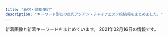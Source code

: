 ```yaml
---
title: "新宿・歌舞伎町"
description: "キーワード別にの巨乳アジアン・チャイナエステ嬢情報をまとめました。"
---
```


新着画像と新着キーワードをまとめています。
2021年02月16日の情報です。

<DmmAffiliateIns />
<KeywordTable
  shops={
    [
    {
        "url": "https://mens-esthe.xyz/",
        "img_links": [
            "https://mens-esthe.xyz/staff/moe-top.jpg",
            "https://mens-esthe.xyz/staff/nami-l1.jpg",
            "https://mens-esthe.xyz/room/room-l6.jpg",
            "https://inage-mensesthe.com/icon/facebook.png",
            "https://mens-esthe.xyz/staff/kana-s1.jpg",
            "https://mens-esthe.xyz/room/room-l4.jpg",
            "https://mens-esthe.xyz/staff/miki-s1.jpg",
            "https://mens-esthe.xyz/icon/yelp.png",
            "https://mens-esthe.xyz/staff/nami-s1.jpg",
            "https://mens-esthe.xyz/images/header3.png",
            "https://mens-esthe.xyz/staff/moe-s1.jpg",
            "https://mens-esthe.xyz/room/room-l7.jpg",
            "https://mens-esthe.xyz/footer/footer-staff.png",
            "https://mens-esthe.xyz/footer/footer-tel.png",
            "https://mens-esthe.xyz/images/esthe2.jpg",
            "https://mens-esthe.xyz/staff/miki-top.jpg",
            "https://mens-esthe.xyz/staff/natsumi-l1.jpg",
            "https://mens-esthe.xyz/images/main-sp.jpg",
            "https://inage-mensesthe.com/link/relaku_salon.jpg",
            "https://mens-esthe.xyz/staff/rina-s1.jpg",
            "https://mens-esthe.xyz/images/clear.png",
            "https://mens-esthe.xyz/images/qrcode.png",
            "https://mens-esthe.xyz/staff/kana-l1.jpg",
            "https://mens-esthe.xyz/footer/footer-line.png",
            "https://mens-esthe.xyz/images/esthe1.jpg",
            "https://mens-esthe.xyz/staff/moe-l1.jpg",
            "https://mens-esthe.xyz/room/room-l1.jpg",
            "https://mens-esthe.xyz/room/room-l3.jpg",
            "https://mens-esthe.xyz/images/esthe3.jpg",
            "https://mens-esthe.xyz/staff/natsumi-s1.jpg",
            "https://mens-esthe.xyz/icon/twitter.png",
            "https://mens-esthe.xyz/staff/miki-l1.jpg",
            "https://inage-mensesthe.com/icon/twitter.png",
            "https://mens-esthe.xyz/staff/rina-l1.jpg",
            "https://mens-esthe.xyz/staff/natsumi-top.jpg",
            "https://mens-esthe.xyz/icon/line.png",
            "https://mens-esthe.xyz/room/room-l2.jpg",
            "https://mens-esthe.xyz/icon/facebook.png",
            "https://inage-mensesthe.com/icon/yelp.png",
            "https://inage-mensesthe.com/icon/line.png",
            "https://mens-esthe.xyz/room/room-l5.jpg",
            "https://mens-esthe.xyz/room/room-l8.jpg",
            "https://mens-esthe.xyz/staff/rina-top.jpg",
            "https://mens-esthe.xyz/staff/kana-top.jpg",
            "https://mens-esthe.xyz/staff/nami-top.jpg",
            "https://mens-esthe.xyz/images/main1.jpg",
            "https://mens-esthe.xyz/images/esthe4.jpg"
        ],
        "keywords": {
            "85": 7,
            "D": 28,
            "88": 7,
            "86": 28
        },
        "station": "JR\u65b0\u5bbf\u99c5\u6771\u5357\u53e3",
        "name": "\u30b8\u30e5\u30ea\u30a2\u30f3"
    },
    {
        "name": "\u7652\u3057\u306e\u5bbf",
        "station": "JR\u65b0\u5bbf\u99c5\u5357\u53e3",
        "url": "http://aes-aroma.com/",
        "img_links": [
            "http://aes-aroma.com/staff/koko/01.jpg",
            "http://aes-aroma.com/staff/kaori/01.jpg",
            "http://aes-aroma.com/staff/nana/01.jpg",
            "http://aes-aroma.com/staff/haru/01.jpg",
            "http://aes-aroma.com/staff/ai/01.jpg",
            "http://aes-aroma.com/img/ttl_rec.png",
            "http://aes-aroma.com/staff/mimi/01.jpg",
            "http://aes-aroma.com/pic/head.png",
            "http://aes-aroma.com/img/ttl_pickup.png",
            "http://aes-aroma.com/img/ttl_mobile.png",
            "http://aes-aroma.com/img/ttl_staff.png",
            "http://aes-aroma.com/staff/yoko/01.jpg",
            "http://aes-aroma.com/staff/yoko/02.jpg",
            "http://aes-aroma.com/img/ttl_tnew.png",
            "http://aes-aroma.com/i/files/homeimg.jpg",
            "http://aes-aroma.com/staff/miki/01.jpg"
        ],
        "keywords": {
            "C": 17
        }
    },
    {
        "station": "JR\u65b0\u5bbf\u99c5",
        "url": "https://gokujo.iest.info/",
        "keywords": {},
        "name": "\u65b0\u5bbf\u6975\u4e0a\u30e1\u30f3\u30ba\u30a8\u30b9\u30c6",
        "img_links": []
    },
    {
        "name": "fairy\u30d5\u30a7\u30a2\u30ea\u30fc",
        "img_links": [
            "http://fairy.este88.com/img/mika1.jpg",
            "http://fairy.este88.com/images/kixyoko1.jpg",
            "http://fairy.este88.com/images/ph1.jpg",
            "http://fairy.este88.com/images/kaori1.jpg",
            "http://fairy.este88.com/gals/sayuri1.jpg",
            "http://fairy.este88.com/gals/nnana1.jpg",
            "http://fairy.este88.com/img/kixyoko1.jpg",
            "http://fairy.este88.com/img/momo1.jpg",
            "http://fairy.este88.com/img/kaori1.jpg",
            "http://fairy.este88.com/gals/risa1.jpg",
            "http://fairy.este88.com/images/r01.jpg",
            "http://fairy.este88.com/images/r04.jpg",
            "http://fairy.este88.com/images/koyuki1.jpg",
            "http://fairy.este88.com/images/mika1.jpg",
            "http://fairy.este88.com/images/momo1.jpg",
            "http://fairy.este88.com/img/koyuki1.jpg",
            "http://fairy.este88.com/images/r02.jpg",
            "http://fairy.este88.com/gals/koko1.jpg"
        ],
        "url": "http://fairy.este88.com/",
        "keywords": {},
        "station": "\u897f\u6b66\u65b0\u5bbf\u99c5\u5317\u53e3"
    },
    {
        "name": "\u30d4\u30e5\u30a2\u30ea\u30be\u30fc\u30c8II",
        "station": "JR\u65b0\u5bbf\u99c5\u6771\u53e3",
        "url": "http://pure-resort.tyo.cm/",
        "img_links": [
            "http://pure-resort.tyo.cm/photos/sites/79/2019/01/2019011014121443.jpg",
            "http://pure-resort.tyo.cm/photos/sites/79/2018/12/2018120620533769.jpg",
            "http://pure-resort.tyo.cm/images/mobile.png",
            "http://pure-resort.tyo.cm/photos/sites/79/2018/12/2018120620510142.jpg",
            "http://pure-resort.tyo.cm/photos/sites/79/2019/02/2019021613425634.png",
            "http://pure-resort.tyo.cm/images/line.png",
            "http://pure-resort.tyo.cm/photos/sites/79/2019/03/201903251336102.jpg",
            "http://pure-resort.tyo.cm/photos/sites/79/2019/11/2019110401242820.jpg",
            "http://pure-resort.tyo.cm/images/s_news.png",
            "http://pure-resort.tyo.cm/images/s_Recruit.png",
            "http://pure-resort.tyo.cm/photos/sites/79/2019/10/2019100810264682.jpg",
            "http://pure-resort.tyo.cm/images/news_bj3.png",
            "http://pure-resort.tyo.cm/images/s_movie.png",
            "http://pure-resort.tyo.cm/images/movie.jpg",
            "http://pure-resort.tyo.cm/images/info_bj3.png",
            "http://pure-resort.tyo.cm/images/s_info.png",
            "http://pure-resort.tyo.cm/images/line1.png",
            "http://pure-resort.tyo.cm/photos/sites/79/2019/08/2019082910403098.jpg",
            "http://pure-resort.tyo.cm/photos/sites/79/2020/02/2020020804143839.jpg",
            "http://pure-resort.tyo.cm/photos/sites/79/2020/01/2020013001414859.jpg",
            "http://pure-resort.tyo.cm/photos/sites/79/2020/01/2020012408381891.jpg",
            "http://pure-resort.tyo.cm/photos/sites/79/2019/03/2019032513361053.jpg",
            "http://pure-resort.tyo.cm/photos/sites/79/2018/12/2018120620515823.jpg",
            "http://pure-resort.tyo.cm/photos/sites/79/2019/05/2019052114301665.jpg",
            "http://pure-resort.tyo.cm/photos/sites/79/2019/04/201904111031010.jpg",
            "http://pure-resort.tyo.cm/images/s_pick.png",
            "http://pure-resort.tyo.cm/photos/sites/79/2019/03/2019032513361063.jpg",
            "http://pure-resort.tyo.cm/images/info_bj1.png",
            "http://pure-resort.tyo.cm/images/pure.png",
            "http://pure-resort.tyo.cm/images/s_twitter.png",
            "http://pure-resort.tyo.cm/images/s_Staff.png",
            "http://pure-resort.tyo.cm/images/s_face.png",
            "http://pure-resort.tyo.cm/photos/sites/79/2018/12/2018120620512437.jpg",
            "http://pure-resort.tyo.cm/images/top.png",
            "http://pure-resort.tyo.cm/photos/sites/79/2019/02/2019021613471797.jpg",
            "http://pure-resort.tyo.cm/photos/sites/79/2019/06/2019061515583771.jpg",
            "http://pure-resort.tyo.cm/images/s_Access.png",
            "http://pure-resort.tyo.cm/images/s_Room.png",
            "http://pure-resort.tyo.cm/images/news_bj1.png",
            "http://pure-resort.tyo.cm/photos/sites/79/2019/03/2019032513361044.jpg",
            "http://pure-resort.tyo.cm/photos/sites/79/2019/06/2019060310424416.jpg"
        ],
        "keywords": {
            "C": 1,
            "85": 3,
            "96": 1,
            "92": 1,
            "D": 10,
            "89": 2,
            "94": 1,
            "88": 3,
            "F": 1,
            "E": 2,
            "90": 2,
            "98": 2,
            "86": 5,
            "84": 1
        }
    },
    {
        "name": "CLEAR-\u30af\u30ea\u30a2-",
        "url": "http://clear-es.net/",
        "img_links": [
            "http://clear-es.net/images/index_18.jpg",
            "http://clear-es.net/uploads/97eb17743f96fd7f0551aab0bedd5e6f.jpg",
            "http://clear-es.net/yamituki-n/uploads/images/rena02.jpg",
            "http://clear-es.net/images/index_07.jpg",
            "http://clear-es.net/images/index_13.jpg",
            "http://clear-es.net/yamituki-n/uploads/images/mika03s.jpg",
            "http://clear-es.net/images/index_27.jpg",
            "http://clear-es.net/images/girls_03.jpg",
            "http://clear-es.net/my_work/images/pic1.png",
            "http://clear-es.net/images/index_12.jpg",
            "http://clear-es.net/images/index_20.jpg",
            "http://clear-es.net/uploads/09bdd5637edec4bfa3d47a7e9874640b.jpg",
            "http://clear-es.net/images/girls_11.jpg",
            "http://clear-es.net/images/service_11.jpg",
            "http://clear-es.net/images/index_21.jpg",
            "http://clear-es.net/images/gallery_11.jpg",
            "http://clear-es.net/uploads/7553669390f1cc93427a4f6ad33b4668.jpg",
            "http://clear-es.net/images/index_02.jpg",
            "http://clear-es.net/images/index_24.jpg",
            "http://clear-es.net/images/koko_1.jpg",
            "http://clear-es.net/uploads/a62d7f24a5b9a4fd5aeef678eb24ef4b.jpg",
            "http://clear-es.net/images/index_14.jpg",
            "http://clear-es.net/images/index_05.jpg",
            "http://clear-es.net/images/index_04.jpg",
            "http://clear-es.net/uploads/22c8968348a9acc2dfc9ab0aecb09c27.jpg",
            "http://clear-es.net/images/index_03.jpg",
            "http://clear-es.net/images/index_01.jpg",
            "http://clear-es.net/yamituki-n/uploads/images/yui01.jpg",
            "http://clear-es.net/images/index_28.jpg",
            "http://clear-es.net/uploads/f426bd85a8f6a9eac87e55b2d44c4bd5.jpg",
            "http://clear-es.net/images/index_28_01.jpg",
            "http://clear-es.net/uploads/e1133a4ba0f8c81f9d272f5793bda380.jpg",
            "http://clear-es.net/images/index_06.jpg",
            "http://clear-es.net/uploads/2aa97908694153fb149943f0b8445352.jpg",
            "http://clear-es.net/images/index_08.jpg",
            "http://clear-es.net/images/index_23.jpg",
            "http://clear-es.net/yamituki-n/uploads/images/juri01s.jpg",
            "http://clear-es.net/images/index_19.jpg",
            "http://clear-es.net/images/index_11.jpg",
            "http://clear-es.net/uploads/cec0ed392fe00d8e3ff867c0625809e6.jpg",
            "http://clear-es.net/images/index_15.jpg",
            "http://clear-es.net/uploads/c1f6d0346f5cb109ac62c21a58c7deff.jpg",
            "http://clear-es.net/uploads/deba56537604611ac3b8da004b92d809.jpg",
            "http://clear-es.net/images/index_17.jpg",
            "http://clear-es.net/images/index_10.jpg",
            "http://clear-es.net/images/index_25.jpg",
            "http://clear-es.net/images/index_09.jpg",
            "http://clear-es.net/images/girls_13.jpg",
            "http://clear-es.net/yamituki-n/uploads/images/mmexport1576417470781.jpg",
            "http://clear-es.net/yamituki-n/uploads/images/rena01.jpg",
            "http://clear-es.net/images/index_26.jpg",
            "http://clear-es.net/uploads/10299154955d10c3b815a5638a35a934.jpg"
        ],
        "keywords": {
            "86": 2,
            "89": 1,
            "87": 2,
            "C": 1,
            "88": 4,
            "90": 2,
            "F": 1,
            "D": 8,
            "E": 1
        },
        "station": "\u897f\u6b66\u65b0\u5bbf\u99c5\u5317\u53e3"
    },
    {
        "station": "JR\u65b0\u5bbf\u99c5\u6771\u53e3",
        "url": "http://hi-msg.com/koyuki/",
        "img_links": [
            "http://hi-msg.com/koyuki/img/p-7.jpg",
            "http://hi-msg.com/koyuki/img/kanban4s.jpg",
            "http://hi-msg.com/koyuki/img/p-11.jpg",
            "http://hi-msg.com/koyuki/img/p-0.jpg",
            "http://hi-msg.com/koyuki/img/p-1.jpg",
            "http://hi-msg.com/koyuki/img/p-8.jpg",
            "http://hi-msg.com/koyuki/img/english-t3.png",
            "http://hi-msg.com/koyuki/img/english-t2.png",
            "http://hi-msg.com/koyuki/img/head.png",
            "http://hi-msg.com/koyuki/img/english-t1.png",
            "http://hi-msg.com/koyuki/img/p-5.jpg",
            "http://hi-msg.com/koyuki/img/t-2.png",
            "http://hi-msg.com/koyuki/img/card.png",
            "http://hi-msg.com/koyuki/img/t-1.png",
            "http://hi-msg.com/koyuki/img/kanban4.jpg",
            "http://hi-msg.com/koyuki/img/p-4.jpg",
            "http://hi-msg.com/koyuki/img/card-english.png",
            "http://hi-msg.com/koyuki/img/newstback.png",
            "http://hi-msg.com/koyuki/img/p-8-1.jpg",
            "http://hi-msg.com/koyuki/img/botton.png",
            "http://hi-msg.com/koyuki/img/p-7-1.jpg",
            "http://hi-msg.com/koyuki/img/english-t4.png",
            "http://hi-msg.com/koyuki/img/p-2.jpg",
            "http://hi-msg.com/koyuki/img/english-t5.png",
            "http://hi-msg.com/koyuki/img/english-t6.png",
            "http://hi-msg.com/koyuki/img/p-6-1.jpg",
            "http://hi-msg.com/koyuki/img/p-10.jpg",
            "http://hi-msg.com/koyuki/img/tel.png",
            "http://hi-msg.com/koyuki/img/t-3.png",
            "http://hi-msg.com/koyuki/img/p-3.jpg",
            "http://hi-msg.com/koyuki/img/p-4-1.jpg",
            "http://hi-msg.com/koyuki/img/re.png",
            "http://hi-msg.com/koyuki/img/p-6.jpg",
            "http://hi-msg.com/koyuki/img/p-9.jpg",
            "http://hi-msg.com/koyuki/img/tit.png",
            "http://hi-msg.com/koyuki/img/p-2-1.jpg",
            "http://hi-msg.com/koyuki/img/p-3-1.jpg"
        ],
        "keywords": {
            "C": 8
        },
        "name": "KOYUKI"
    },
    {
        "station": "JR\u65b0\u5bbf\u99c5\u6771\u53e3",
        "name": "\u5915\u9727 \u3086\u3046\u304e\u308a",
        "keywords": {
            "F": 1
        },
        "url": "https://shinjuku-mensesthe.com/",
        "img_links": [
            "https://shinjuku-mensesthe.com/staff/yume-l1.jpg",
            "https://shinjuku-mensesthe.com/2019/12/15/sayuri-s2.jpg",
            "https://shinjuku-mensesthe.com/images/flower.png",
            "https://shinjuku-mensesthe.com/menu/home.png",
            "https://shinjuku-mensesthe.com/images/top1.jpg",
            "https://shinjuku-mensesthe.com/staff/shiori-s1.jpg",
            "https://shinjuku-mensesthe.com/room/room-l4.jpg",
            "https://shinjuku-mensesthe.com/images/footer-l.png",
            "https://shinjuku-mensesthe.com/room/room-l2.jpg",
            "https://shinjuku-mensesthe.com/menu/info.png",
            "https://shinjuku-mensesthe.com/staff/kana-s1.jpg",
            "https://shinjuku-mensesthe.com/2020/01/23/miki-s1.jpg",
            "https://shinjuku-mensesthe.com/button/home.png",
            "https://shinjuku-mensesthe.com/icon/twitter.png",
            "https://shinjuku-mensesthe.com/icon/yelp.png",
            "https://shinjuku-mensesthe.com/massage/2020/09/14/hana-s1.jpg",
            "https://shinjuku-mensesthe.com/room/room-l3.jpg",
            "https://shinjuku-mensesthe.com/images/qrcode.png",
            "https://shinjuku-mensesthe.com/staff/arisa-l1.jpg",
            "https://shinjuku-mensesthe.com/massage/2020/10/21/risa-s1.jpg",
            "https://shinjuku-mensesthe.com/images/header3.png",
            "https://shinjuku-mensesthe.com/massage/2020/10/05/yuki-s1.jpg",
            "https://shinjuku-mensesthe.com/button/blog.png",
            "https://shinjuku-mensesthe.com/images/main-top.jpg",
            "https://shinjuku-mensesthe.com/link/mens-esthe.png",
            "https://shinjuku-mensesthe.com/2020/01/23/sakura-s1.jpg",
            "https://shinjuku-mensesthe.com/images/main-sp.jpg",
            "https://shinjuku-mensesthe.com/staff/kana-l1.jpg",
            "https://shinjuku-mensesthe.com/images/camp.png",
            "https://shinjuku-mensesthe.com/icon/facebook.png",
            "https://shinjuku-mensesthe.com/images/top3.jpg",
            "https://shinjuku-mensesthe.com/staff/yume-s1.jpg",
            "https://shinjuku-mensesthe.com/images/footer-r.png",
            "https://shinjuku-mensesthe.com/staff/yukari-l1.jpg",
            "https://shinjuku-mensesthe.com/massage/2020/08/16/riri-s1.jpg",
            "https://shinjuku-mensesthe.com/images/top2.jpg",
            "https://scdn.line-apps.com/n/line_add_friends/btn/ja.png",
            "https://shinjuku-mensesthe.com/images/main-small.jpg",
            "https://shinjuku-mensesthe.com/staff/yukari-s1.jpg",
            "https://shinjuku-mensesthe.com/room/room-l1.jpg",
            "https://shinjuku-mensesthe.com/menu/blog.png",
            "https://shinjuku-mensesthe.com/massage/2020/07/31/covit19.jpg",
            "https://shinjuku-mensesthe.com/massage/2021/02/02/%E5%90%8D%E7%A7%B0%E6%9C%AA%E8%A8%AD%E5%AE%9A-2.jpg",
            "https://shinjuku-mensesthe.com/massage/2020/07/31/ai-s2.jpg",
            "https://shinjuku-mensesthe.com/images/clear.png",
            "https://shinjuku-mensesthe.com/menu/staff.png",
            "https://shinjuku-mensesthe.com/icon/line.png",
            "https://shinjuku-mensesthe.com/button/staff.png",
            "https://shinjuku-mensesthe.com/staff/arisa-s1.jpg"
        ]
    },
    {
        "station": "JR\u65b0\u5bbf\u99c5\u897f\u53e3",
        "url": "http://fairy-girl.work/",
        "keywords": {},
        "name": "Fairy Girl",
        "img_links": [
            "http://fairy-girl.work/staff/kiki.jpg",
            "http://fairy-girl.work/img/eri2.jpg",
            "http://fairy-girl.work/images/6.jpg",
            "http://fairy-girl.work/images/2.jpg",
            "http://fairy-girl.work/img/rara1.jpg",
            "http://fairy-girl.work/images/bana0404_4.png",
            "http://fairy-girl.work/img/mari1.jpg",
            "http://fairy-girl.work/images/news.jpg",
            "http://fairy-girl.work/img/misa1.jpg",
            "http://fairy-girl.work/images/int1.jpg",
            "http://fairy-girl.work/img/hitomi1.jpg",
            "http://fairy-girl.work/images/interior_t.jpg",
            "http://fairy-girl.work/images/1.jpg",
            "http://fairy-girl.work/staff/rina.jpg",
            "http://fairy-girl.work/images/ac1.jpg",
            "http://fairy-girl.work/images/int2.jpg",
            "http://fairy-girl.work/images/sys1.jpg",
            "http://fairy-girl.work/img/rina1.jpg",
            "http://fairy-girl.work/images/11.jpg",
            "http://fairy-girl.work/images/12.jpg",
            "http://fairy-girl.work/img/eri1.jpg",
            "http://fairy-girl.work/images/line.png",
            "http://fairy-girl.work/staff/rara.jpg",
            "http://fairy-girl.work/images/tr.jpg",
            "http://fairy-girl.work/staff/yuki.jpg",
            "http://fairy-girl.work/images/8.jpg",
            "http://fairy-girl.work/images/7.jpg",
            "http://fairy-girl.work/staff/kana.jpg",
            "http://fairy-girl.work/img/yuyu1.jpg",
            "http://fairy-girl.work/staff/eri.jpg",
            "http://fairy-girl.work/images/ac2.jpg",
            "http://fairy-girl.work/images/9.jpg",
            "http://fairy-girl.work/staff/hitomi.jpg",
            "http://fairy-girl.work/img/yuki1.jpg",
            "http://fairy-girl.work/staff/rika.jpg",
            "http://fairy-girl.work/images/mobile.jpg",
            "http://fairy-girl.work/images/5.jpg",
            "http://fairy-girl.work/images/3.jpg",
            "http://fairy-girl.work/img/kiki2.jpg",
            "http://fairy-girl.work/images/staff_t.jpg",
            "http://fairy-girl.work/img/rika1.jpg",
            "http://fairy-girl.work/images/10.jpg",
            "http://fairy-girl.work/staff/mari.jpg",
            "http://fairy-girl.work/images/sys2.jpg",
            "http://fairy-girl.work/staff/misa.jpg",
            "http://fairy-girl.work/staff/yuyu.jpg",
            "http://fairy-girl.work/img/kana1.jpg",
            "http://fairy-girl.work/img/kiki1.jpg"
        ]
    },
    {
        "station": "\u897f\u6b66\u65b0\u5bbf\u99c5\u5317\u53e3",
        "keywords": {
            "86": 2,
            "D": 3
        },
        "url": "http://ciretva.xyz/",
        "img_links": [
            "http://ciretva.xyz/picture/top.jpg",
            "http://ciretva.xyz/uploads/201021/1-201021155T9631.jpg",
            "http://ciretva.xyz/uploads/201021/1-201021155Z4139.jpg",
            "http://ciretva.xyz/uploads/201021/1-201021155T02L.jpg",
            "http://ciretva.xyz/uploads/201021/1-201021155925315.jpg",
            "http://ciretva.xyz/uploads/201021/1-201021155913C7.jpg",
            "http://ciretva.xyz/picture/room3.jpg",
            "http://ciretva.xyz/picture/face.jpg",
            "http://ciretva.xyz/picture/room2.jpg",
            "http://ciretva.xyz/picture/room4.jpg",
            "http://ciretva.xyz/picture/s_staff.png",
            "http://ciretva.xyz/picture/news.jpg",
            "http://ciretva.xyz/picture/room1.jpg",
            "http://ciretva.xyz/uploads/201021/1-201021155932238.jpg",
            "http://ciretva.xyz/picture/pick.jpg",
            "http://ciretva.xyz/picture/face_bj1.png"
        ],
        "name": "\u4f73\u7e01 \uff5e\u304b\u3048\u3093\uff5e"
    },
    {
        "img_links": [
            "http://yurali.oks.bz/photos/sites/48/2020/09/2020090809341067.jpg",
            "http://yurali.oks.bz/images/content.jpg",
            "http://yurali.oks.bz/photos/sites/48/2020/06/2020063002493351.jpg",
            "http://yurali.oks.bz/photos/sites/48/2020/09/2020090809340917.jpg",
            "http://yurali.oks.bz/images/room3.jpg",
            "http://yurali.oks.bz/images/line.jpg",
            "http://yurali.oks.bz/images/s_new.png",
            "http://yurali.oks.bz/images/s2.jpg",
            "http://yurali.oks.bz/photos/sites/48/2020/09/2020090809341490.jpg",
            "http://yurali.oks.bz/images/top.jpg",
            "http://yurali.oks.bz/photos/sites/48/2020/09/2020090809341126.jpg",
            "http://yurali.oks.bz/images/acc3.jpg",
            "http://yurali.oks.bz/images/acc4.jpg",
            "http://yurali.oks.bz/images/kanban.jpg",
            "http://yurali.oks.bz/images/acc1.jpg",
            "http://yurali.oks.bz/images/s1.jpg",
            "http://yurali.oks.bz/images/s4.jpg",
            "http://yurali.oks.bz/images/mobile.jpg",
            "http://yurali.oks.bz/images/room2.jpg",
            "http://yurali.oks.bz/images/s3.jpg",
            "http://yurali.oks.bz/images/room4.jpg",
            "http://yurali.oks.bz/images/room1.jpg",
            "http://yurali.oks.bz/photos/sites/48/2020/09/202009080934129.jpg",
            "http://yurali.oks.bz/images/acc2.jpg",
            "http://yurali.oks.bz/images/right.jpg"
        ],
        "url": "http://yurali.oks.bz/",
        "keywords": {
            "E": 14,
            "D": 28,
            "87": 14,
            "86": 14,
            "85": 14
        },
        "station": "JR\u65b0\u5bbf\u99c5\u897f\u53e3",
        "name": "\u6c17\u697d"
    },
    {
        "keywords": {
            "C": 1
        },
        "name": "\u30af\u30ea\u30b9\u30bf\u30eb",
        "img_links": [
            "http://crystal-est.net/uploads/crystal/2017/03/btn_top_02.png",
            "http://crystal-est.net/uploads/crystal/2020/11/tel.jpg",
            "http://crystal-est.net/uploads/crystal/images/no-photo.jpg",
            "http://crystal-est.net/uploads/crystal/2018/07/wechatimg31.jpeg",
            "http://crystal-est.net/uploads/crystal/images/icon_flower.png",
            "http://crystal-est.net/uploads/crystal/2017/04/bnr_side_01.png",
            "http://crystal-est.net/uploads/crystal/images/xing.png",
            "http://crystal-est.net/uploads/crystal/2017/03/bnr_side_042.png",
            "http://crystal-est.net/uploads/crystal/2017/07/yuyu2.jpeg",
            "http://crystal-est.net/uploads/crystal/2017/03/subvisual_link.png",
            "http://crystal-est.net/uploads/crystal/2018/08/wechatimg51.jpeg",
            "http://crystal-est.net/uploads/crystal/2017/03/r3.jpg",
            "http://crystal-est.net/uploads/crystal/2017/04/line2.png",
            "http://ruby-es.com/uploads/rubyes/2017/02/img_info_01.png",
            "http://crystal-est.net/uploads/crystal/2018/07/wechatimg26.jpeg",
            "http://crystal-est.net/uploads/crystal/2017/03/r4.jpg",
            "http://crystal-est.net/uploads/crystal/2018/07/wechatimg94.jpeg",
            "http://ruby-es.com/uploads/rubyes/2017/02/img_info_05.png",
            "http://crystal-est.net/uploads/crystal/2017/03/subvisual_enquete1.png",
            "http://crystal-est.net/uploads/crystal/2018/07/wechatimg30.jpeg",
            "http://ruby-es.com/uploads/rubyes/2017/02/img_info_06.png",
            "http://crystal-est.net/uploads/crystal/images/p01.png",
            "http://crystal-est.net/uploads/crystal/2017/03/bnr_side_032.png",
            "http://crystal-est.net/uploads/crystal/2017/03/treatment2.png",
            "http://crystal-est.net/uploads/crystal/2017/03/r1.jpg",
            "http://ruby-es.com/uploads/rubyes/2017/02/img_info_03.png",
            "http://crystal-est.net/uploads/crystal/2020/12/img_6830.jpg",
            "http://crystal-est.net/uploads/crystal/2017/02/ameba.jpg",
            "http://crystal-est.net/uploads/crystal/2017/03/bnr_side_credit1.png",
            "http://crystal-est.net/uploads/crystal/2017/03/bnr_side_052.png",
            "http://crystal-est.net/uploads/crystal/images/subvisual_staff.png",
            "http://crystal-est.net/uploads/crystal/2017/03/ruby6.png",
            "http://crystal-est.net/uploads/crystal/2018/08/wechatimg49.jpeg",
            "http://crystal-est.net/uploads/crystal/2017/03/subvisual_magazine1.png",
            "http://crystal-est.net/uploads/crystal/2017/03/btn_top_01.png",
            "http://crystal-est.net/uploads/crystal/2018/05/mayu1.jpeg",
            "http://ruby-es.com/uploads/rubyes/2017/02/img_info_02.png",
            "http://crystal-est.net/uploads/crystal/2017/04/web.png",
            "http://crystal-est.net/uploads/crystal/2020/12/img_6902.jpg",
            "http://crystal-est.net/uploads/crystal/2020/12/img_6907.jpeg",
            "http://crystal-est.net/uploads/crystal/2017/04/leftmovie.png",
            "http://ruby-es.com/uploads/rubyes/2017/02/img_info_04.png",
            "http://crystal-est.net/uploads/crystal/2017/03/subvisual_info.png",
            "http://crystal-est.net/uploads/crystal/2017/03/subvisual_contact.png",
            "http://crystal-est.net/uploads/crystal/2017/03/subvisual_reserve.png",
            "http://crystal-est.net/uploads/crystal/2018/07/wechatimg125.jpeg",
            "http://crystal-est.net/uploads/crystal/2017/03/btn_top_03.png",
            "http://crystal-est.net/uploads/crystal/2017/03/icon_flower.png",
            "http://crystal-est.net/uploads/crystal/2017/02/wifi.jpg",
            "http://crystal-est.net/uploads/crystal/2017/03/r2.jpg",
            "http://crystal-est.net/uploads/crystal/2017/03/subvisual_qa.png"
        ],
        "url": "http://crystal-est.net/",
        "station": "JR\u65b0\u5bbf\u99c5\u6771\u53e3"
    },
    {
        "keywords": {
            "C": 8
        },
        "img_links": [
            "http://in-esthe.com/relair/img/english-t1.png",
            "http://in-esthe.com/relair/img/p-0.jpg",
            "http://in-esthe.com/relair/img/twitter.png",
            "http://in-esthe.com/relair/img/botton.png",
            "http://in-esthe.com/relair/img/t-2.png",
            "http://in-esthe.com/relair/img/t-3.png",
            "http://in-esthe.com/relair/img/english-t4.png",
            "http://in-esthe.com/relair/img/fla1.png",
            "http://in-esthe.com/relair/img/fla2.png",
            "http://in-esthe.com/relair/img/english-t6.png",
            "http://in-esthe.com/relair/img/s-1.jpg",
            "http://in-esthe.com/relair/img/t-1.png",
            "http://in-esthe.com/relair/img/card-english.png",
            "http://in-esthe.com/relair/img/p-8.jpg",
            "http://in-esthe.com/relair/img/re.png",
            "http://in-esthe.com/relair/img/fla.png",
            "http://in-esthe.com/relair/img/english-t3.png",
            "http://in-esthe.com/relair/img/p-2.jpg",
            "http://in-esthe.com/relair/img/kanban4.jpg",
            "http://in-esthe.com/relair/img/p-1-1.jpg",
            "http://in-esthe.com/relair/img/p-9.jpg",
            "http://in-esthe.com/relair/img/newstback.png",
            "http://in-esthe.com/relair/img/english-t2.png",
            "http://in-esthe.com/relair/img/p-3-1.jpg",
            "http://in-esthe.com/relair/img/tel.png",
            "http://in-esthe.com/relair/img/p-1.jpg",
            "http://in-esthe.com/relair/img/head.png",
            "http://in-esthe.com/relair/img/english-t5.png",
            "http://in-esthe.com/relair/img/p-3.jpg",
            "http://in-esthe.com/relair/img/p-7.jpg"
        ],
        "station": "\u65b0\u5bbf\u897f\u53e3\u99c5D5\u51fa\u53e3",
        "url": "http://in-esthe.com/relair/",
        "name": "RELAIR \uff5e\u30ea\u30ec\u30a2\uff5e"
    },
    {
        "url": "http://sakura-relax.net/",
        "keywords": {
            "C": 8,
            "87": 8,
            "86": 4,
            "E": 8,
            "85": 4
        },
        "name": "\u697d\u697d-\u30e9\u30af\u30e9\u30af-",
        "station": "\u65b0\u5bbf\u4e09\u4e01\u76ee\u99c5E1\u51fa\u53e3",
        "img_links": [
            "http://sakura-relax.net/images/cg04.jpg",
            "http://sakura-relax.net/images/top-img01.png",
            "http://sakura-relax.net/images/cg03.jpg",
            "http://sakura-relax.net/link/menlog.jpg",
            "http://sakura-relax.net/images/top-img02.png",
            "http://sakura-relax.net/images/tel.png",
            "http://sakura-relax.net/images/cg07.jpg",
            "http://sakura-relax.net/images/kan.jpg",
            "http://sakura-relax.net/images/cg06.jpg",
            "http://sakura-relax.net/images/qrc.png"
        ]
    },
    {
        "keywords": {
            "86": 12,
            "D": 2,
            "87": 2,
            "E": 8
        },
        "url": "http://sweety-est.tokyo/",
        "name": "sweet-\u30b9\u30a6\u30a3\u30fc\u30c8-",
        "station": "JR\u65b0\u5bbf\u99c5\u897f\u53e3",
        "img_links": [
            "http://sweety-est.tokyo/images/tit-sub2.jpg",
            "http://sweety-est.tokyo/images/slider-img001.jpg",
            "http://sweety-est.tokyo/images/a1.jpg",
            "http://sweety-est.tokyo/images/cg03.jpg",
            "http://sweety-est.tokyo/images/a5.jpg",
            "http://sweety-est.tokyo/images/r1.jpg",
            "http://sweety-est.tokyo/images/a6.jpg",
            "http://sweety-est.tokyo/images/tit-sub1.jpg",
            "http://sweety-est.tokyo/images/cg011.jpg",
            "http://sweety-est.tokyo/images/m2.jpg",
            "http://sweety-est.tokyo/images/kan.jpg",
            "http://sweety-est.tokyo/images/b-online.png",
            "http://sweety-est.tokyo/images/cg01.jpg",
            "http://sweety-est.tokyo/images/m1.jpg",
            "http://sweety-est.tokyo/images/tit-sub3.jpg",
            "http://sweety-est.tokyo/images/a8.jpg",
            "http://sweety-est.tokyo/images/r3.jpg",
            "http://sweety-est.tokyo/images/r6.jpg",
            "http://sweety-est.tokyo/images/a3.jpg",
            "http://sweety-est.tokyo/link/menlog.jpg",
            "http://sweety-est.tokyo/images/cg08.jpg",
            "http://sweety-est.tokyo/images/sys.jpg",
            "http://sweety-est.tokyo/images/cg07.jpg",
            "http://sweety-est.tokyo/images/tit-sub6.jpg",
            "http://sweety-est.tokyo/images/a4.jpg",
            "http://sweety-est.tokyo/images/tit-sub5.jpg",
            "http://sweety-est.tokyo/images/cg05.jpg",
            "http://sweety-est.tokyo/images/a2.jpg",
            "http://sweety-est.tokyo/images/r2.jpg",
            "http://sweety-est.tokyo/images/r5.jpg",
            "http://sweety-est.tokyo/images/m4.jpg",
            "http://sweety-est.tokyo/images/slider-img003.jpg",
            "http://sweety-est.tokyo/images/tit-sub4.jpg",
            "http://sweety-est.tokyo/images/cg02.jpg",
            "http://sweety-est.tokyo/images/slider-img002.jpg",
            "http://sweety-est.tokyo/images/b-tel.png",
            "http://sweety-est.tokyo/images/m3.jpg",
            "http://sweety-est.tokyo/images/qr.jpg",
            "http://sweety-est.tokyo/images/a7.jpg",
            "http://sweety-est.tokyo/images/cg06.jpg",
            "http://sweety-est.tokyo/images/kan1.jpg",
            "http://sweety-est.tokyo/images/r4.jpg"
        ]
    },
    {
        "name": "\u30aa\u30fc\u30ed\u30e9",
        "img_links": [
            "https://aurora.iest.info/images/room4.jpg",
            "https://aurora.iest.info/images/info_sp.png",
            "https://aurora.iest.info/photos/sites/13/2021/01/2021011420031078.jpeg",
            "https://aurora.iest.info/photos/sites/13/2020/11/2020110420084826.jpeg",
            "https://aurora.iest.info/images/head_tel.png",
            "https://aurora.iest.info/photos/sites/13/2021/02/2021021022594740.jpeg",
            "https://aurora.iest.info/photos/sites/13/2020/10/2020101018384481.jpeg",
            "https://aurora.iest.info/images/side_mobile.jpg",
            "https://aurora.iest.info/photos/sites/13/2021/02/2021021015272947.jpeg",
            "https://aurora.iest.info/photos/sites/13/2021/01/2021011317231918.jpeg",
            "https://aurora.iest.info/photos/sites/13/2020/10/2020100900362277.jpeg",
            "https://aurora.iest.info/photos/sites/13/2020/11/2020111207401521.jpeg",
            "https://aurora.iest.info/photos/sites/13/2021/02/2021020517033067.jpeg",
            "https://aurora.iest.info/photos/sites/13/2020/12/2020122614542669.jpeg",
            "https://aurora.iest.info/photos/sites/13/2021/01/2021011713121341.jpeg",
            "https://aurora.iest.info/images/room2.jpg",
            "https://aurora.iest.info/photos/sites/13/2020/09/2020090701592721.jpeg",
            "https://aurora.iest.info/photos/sites/13/2020/10/2020102421582718.jpeg",
            "https://aurora.iest.info/photos/sites/13/2020/12/2020122614271778.jpeg",
            "https://aurora.iest.info/photos/sites/13/2021/01/2021011317502475.jpeg",
            "https://aurora.iest.info/photos/sites/13/2021/01/202101031920028.jpeg",
            "https://aurora.iest.info/images/room1.jpg",
            "https://aurora.iest.info/photos/sites/13/2021/02/2021021623275886.jpeg",
            "https://aurora.iest.info/images/room3.jpg",
            "https://aurora.iest.info/photos/sites/13/2020/12/2020122916203593.jpeg",
            "https://aurora.iest.info/photos/sites/13/2020/12/2020122614062046.jpeg",
            "https://aurora.iest.info/photos/sites/13/2021/01/2021011516351593.jpeg"
        ],
        "keywords": {
            "84": 295,
            "90": 59,
            "\u5de8\u4e73": 40,
            "85": 295,
            "C": 469,
            "E": 197,
            "87": 138,
            "F": 79,
            "\u4e73": 40,
            "86": 351
        },
        "station": "JR\u65b0\u5bbf\u99c5\u6771\u53e3\u30fb\u6b4c\u821e\u4f0e\u753a",
        "url": "https://aurora.iest.info/"
    },
    {
        "name": "\u30c6\u30bb\u30e9-Tethera-",
        "station": "JR\u65b0\u5bbf\u99c5\u6771\u53e3",
        "url": "http://aroma-massage.red/",
        "img_links": [
            "http://aroma-massage.red/images/creditcard.jpg",
            "http://aroma-massage.red/images/cg6.jpg",
            "http://aroma-massage.red/images/sta2.jpg",
            "http://aroma-massage.red/images/qr.jpg",
            "http://aroma-massage.red/images/int.jpg",
            "http://aroma-massage.red/images/cg1.jpg",
            "http://aroma-massage.red/images/fbb.jpg",
            "http://aroma-massage.red/images/kan.jpg",
            "http://aroma-massage.red/images/nft.jpg",
            "http://aroma-massage.red/images/sta3.jpg",
            "http://aroma-massage.red/images/sta1.jpg",
            "http://aroma-massage.red/images/cg4.jpg",
            "http://aroma-massage.red/images/toph.png",
            "http://aroma-massage.red/images/option.jpg",
            "http://aroma-massage.red/images/sysl.jpg",
            "http://aroma-massage.red/images/sta4.jpg",
            "http://aroma-massage.red/images/cg5.jpg",
            "http://aroma-massage.red/images/cg3.jpg",
            "http://aroma-massage.red/images/stal.jpg",
            "http://aroma-massage.red/images/fbt.jpg",
            "http://aroma-massage.red/images/card.jpg",
            "http://aroma-massage.red/images/sta6.jpg",
            "http://aroma-massage.red/images/cg2.jpg",
            "http://aroma-massage.red/images/tm.png",
            "http://aroma-massage.red/images/acb.jpg",
            "http://aroma-massage.red/images/sta5.jpg"
        ],
        "keywords": {
            "D": 20,
            "E": 10
        }
    },
    {
        "name": "\u7fbd\u8863\uff5e\u306f\u3054\u308d\u3082\uff5e",
        "station": "JR\u65b0\u5bbf\u99c5\u6771\u53e3\u30fb\u6b4c\u821e\u4f0e\u753a",
        "keywords": {},
        "url": "https://www.hagoromo.tokyo/",
        "img_links": [
            "https://static.wixstatic.com/media/1f1430_b6622178bf9c45a68912520b4b2de175~mv2.png",
            "https://static.wixstatic.com/media/1f1430_c572ee153c0c46e096e6301fe82e2f11~mv2.jpg",
            "https://static.wixstatic.com/media/1f1430_04f93cdec45f4c4e8d0fa69dc26b3e38~mv2.jpg",
            "https://static.wixstatic.com/media/1f1430_d26df1a13af049c9a7afeac5e58c5323~mv2.jpg",
            "https://static.wixstatic.com/media/1f1430_c12fa837f18643e8a167f283f823ecd9~mv2.jpg",
            "https://static.wixstatic.com/media/1f1430_184f66b9eb914c26b47be78d54152284~mv2.jpg",
            "https://static.wixstatic.com/media/1f1430_e11d2a49cf1a4130a10a3e09053a46fc~mv2.png",
            "https://static.wixstatic.com/media/1f1430_4b2c5243bdbe40858057386a16dce231~mv2.png",
            "https://static.wixstatic.com/media/1f1430_f16ba939f42f47d688a43ba736f9d100~mv2.jpg",
            "https://static.wixstatic.com/media/1f1430_4ef445c14af547ffb085a4c73252e22c~mv2.jpg",
            "https://static.wixstatic.com/media/1f1430_7ff5719c25b243d18c7fb6db890677f9~mv2.jpg",
            "https://static.wixstatic.com/media/1f1430_5b6db55133674387b978465361d1f5af~mv2.jpg",
            "https://static.wixstatic.com/media/1f1430_d824a82ebc40424facf31978d80b293b~mv2.png",
            "https://static.wixstatic.com/media/1f1430_704c1cfac22b4288a4aaa588c496ab40~mv2.jpg",
            "https://static.wixstatic.com/media/1f1430_e5113a1a86b8410db0438745823a2d2c~mv2.png",
            "https://static.wixstatic.com/media/1f1430_2511e8409a39492bab1eeffd58a5eb1f~mv2.jpg",
            "https://static.wixstatic.com/media/1f1430_27c850c6656448c68b705e2a69f8d3e0~mv2.png",
            "https://static.wixstatic.com/media/1f1430_890ca68d29e04e7a8c96e4198a653ed3~mv2.jpg",
            "https://static.wixstatic.com/media/1f1430_0ea86bd4429f44fa96f0a1277a1c2d6e~mv2.jpg",
            "https://static.wixstatic.com/media/1f1430_d0a7ae614e0b423886aa6d1beca9a87a~mv2.jpg",
            "https://static.wixstatic.com/media/1f1430_c48456140f404f1eb9a47dfd01d1d032~mv2.jpg",
            "https://static.wixstatic.com/media/1f1430_f4c9cbbcc36c44f1a8be8eb3138b0b46~mv2.jpg",
            "https://static.wixstatic.com/media/1f1430_8e7ae52f03b14e31be6ff7b1038f2896~mv2.jpg"
        ]
    }
]
}
/>
<DmmAffiliateScript />
